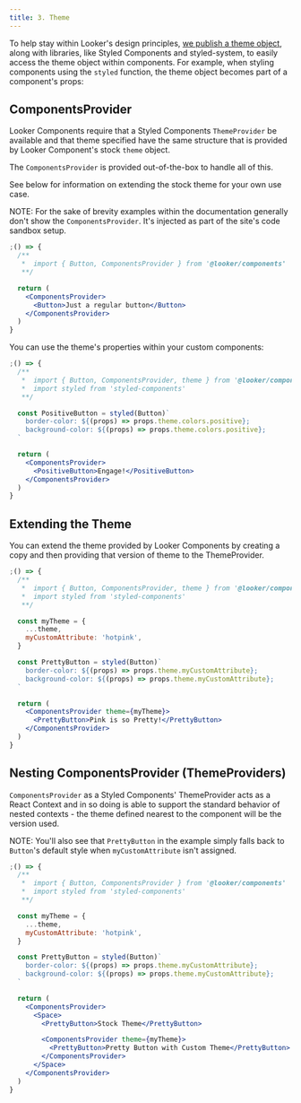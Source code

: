 ```yaml
---
title: 3. Theme
---
```


To help stay within Looker's design principles, [we publish a theme object](https://github.com/looker-open-source/components/blob/master/packages/design-tokens/src/theme.ts), along with libraries, like Styled Components and styled-system, to easily access the theme object within components. For example, when styling components using the `styled` function, the theme object becomes part of a component's props:

## ComponentsProvider

Looker Components require that a Styled Components `ThemeProvider` be available and that theme specified have the same structure that is provided by Looker Component's stock `theme` object.

The `ComponentsProvider` is provided out-of-the-box to handle all of this.

See below for information on extending the stock theme for your own use case.

NOTE: For the sake of brevity examples within the documentation generally don't show the `ComponentsProvider`. It's injected as part of the site's code sandbox setup.

```jsx
;() => {
  /**
   *  import { Button, ComponentsProvider } from '@looker/components'
   **/

  return (
    <ComponentsProvider>
      <Button>Just a regular button</Button>
    </ComponentsProvider>
  )
}
```

You can use the theme's properties within your custom components:

```jsx
;() => {
  /**
   *  import { Button, ComponentsProvider, theme } from '@looker/components'
   *  import styled from 'styled-components'
   **/

  const PositiveButton = styled(Button)`
    border-color: ${(props) => props.theme.colors.positive};
    background-color: ${(props) => props.theme.colors.positive};
  `

  return (
    <ComponentsProvider>
      <PositiveButton>Engage!</PositiveButton>
    </ComponentsProvider>
  )
}
```

## Extending the Theme

You can extend the theme provided by Looker Components by creating a copy and then providing that version of theme to the ThemeProvider.

```jsx
;() => {
  /**
   *  import { Button, ComponentsProvider, theme } from '@looker/components'
   *  import styled from 'styled-components'
   **/

  const myTheme = {
    ...theme,
    myCustomAttribute: 'hotpink',
  }

  const PrettyButton = styled(Button)`
    border-color: ${(props) => props.theme.myCustomAttribute};
    background-color: ${(props) => props.theme.myCustomAttribute};
  `

  return (
    <ComponentsProvider theme={myTheme}>
      <PrettyButton>Pink is so Pretty!</PrettyButton>
    </ComponentsProvider>
  )
}
```

## Nesting ComponentsProvider (ThemeProviders)

`ComponentsProvider` as a Styled Components' ThemeProvider acts as a React Context and in so doing is able to support the standard behavior of nested contexts - the theme defined nearest to the component will be the version used.

NOTE: You'll also see that `PrettyButton` in the example simply falls back to `Button`'s default style when `myCustomAttribute` isn't assigned.

```jsx
;() => {
  /**
   *  import { Button, ComponentsProvider } from '@looker/components'
   *  import styled from 'styled-components'
   **/

  const myTheme = {
    ...theme,
    myCustomAttribute: 'hotpink',
  }

  const PrettyButton = styled(Button)`
    border-color: ${(props) => props.theme.myCustomAttribute};
    background-color: ${(props) => props.theme.myCustomAttribute};
  `

  return (
    <ComponentsProvider>
      <Space>
        <PrettyButton>Stock Theme</PrettyButton>

        <ComponentsProvider theme={myTheme}>
          <PrettyButton>Pretty Button with Custom Theme</PrettyButton>
        </ComponentsProvider>
      </Space>
    </ComponentsProvider>
  )
}
```

